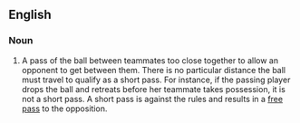==English==
===Noun===
{{en-noun|head=[[short]] [[pass]]|es}}
# {{context|netball|lang=en}} A pass of the ball between teammates too close together to allow an opponent to get between them. There is no particular distance the ball must travel to qualify as a short pass.  For instance, if the passing player drops the ball and retreats before her teammate takes possession, it is not a short pass.  A short pass is against the rules and results in a [[free pass]] to the opposition.